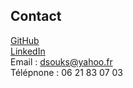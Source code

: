 ## Contact

[GitHub](https://github.com/sackda75)   
[LinkedIn](https://www.linkedin.com/in/david-souksavat-5112301a1/)  
Email : dsouks@yahoo.fr  
Télépnone : 06 21 83 07 03  